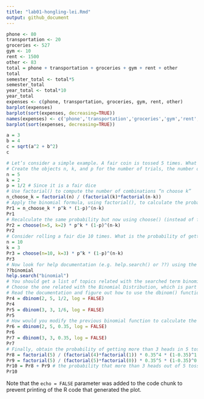 ```yaml
---
title: "lab01-hongling-lei.Rmd"
output: github_document
---
```


```r
phone <- 80
transportation <- 20
groceries <- 527
gym <- 10
rent <- 1500
other <- 83
total = phone + transportation + groceries + gym + rent + other
total
semester_total <- total*5
semester_total
year_total <- total*10
year_total
expenses <- c(phone, transportation, groceries, gym, rent, other)
barplot(expenses)
barplot(sort(expenses, decreasing=TRUE))
names(expenses) <- c('phone','transportation','groceries','gym','rent','other')
barplot(sort(expenses, decreasing=TRUE))
```
```r
a = 3
b = 4
c = sqrt(a^2 + b^2)
c
```
```r
# Let’s consider a simple example. A fair coin is tossed 5 times. What is the probability of getting exactly 2 heads?
# Create the objects n, k, and p for the number of trials, the number of success, and the probability of success, respectively.
n = 5
k = 2
p = 1/2 # Since it is a fair dice
# Use factorial() to compute the number of combinations “n choose k”
n_choose_k = factorial(n) / (factorial(k)*factorial(n-k))
# Apply the binomial formula, using factorial(), to calculate the probability of getting exactly 2 heads out of 5 tosses.
Pr1 = n_choose_k * p^k * (1-p)^(n-k)
Pr1
# Recalculate the same probability but now using choose() (instead of factorial())
Pr2 = choose(n=5, k=2) * p^k * (1-p)^(n-k)
Pr2
# Consider rolling a fair die 10 times. What is the probability of getting exactly 3 sixes?
n = 10
k = 3
Pr3 = choose(n=10, k=3) * p^k * (1-p)^(n-k)
Pr3
# Now look for help documentation (e.g. help.search() or ??) using the keyword binomial: binomial.
??binomial
help.search("binomial")
# You should get a list of topics related with the searched term binomial.
# Choose the one related with the Binomial Distribution, which is part of the R package stats (i.e. stats::Binomial).
# Read the documentation and figure out how to use the dbinom() function to obtain the above probabilities: 2 heads in 5 coin tosses, and 3 sixes in 3 rolls of a die.
Pr4 = dbinom(2, 5, 1/2, log = FALSE)
Pr4
Pr5 = dbinom(3, 3, 1/6, log = FALSE)
Pr5
# How would you modify the previous binomial function to calculate the same probability (2 heads in 5 tosses) of a biased coin with a chance of heads of 35%?
Pr6 = dbinom(2, 5, 0.35, log = FALSE)
Pr6
Pr7 = dbinom(3, 3, 0.35, log = FALSE)
Pr7
# Finally, obtain the probability of getting more than 3 heads in 5 tosses with a biased coin of 35% chance of heads.Apply the binomial formula, using factorial(), to calculate the probability of getting exactly 2 heads out of 5 tosses.
Pr8 = factorial(5) / (factorial(4)*factorial(1)) * 0.35^4 * (1-0.35)^1 # the probability that exactly 4 heads out of 5 tosses
Pr9 = factorial(5) / (factorial(5)*factorial(0)) * 0.35^5 * (1-0.35)^0 # the probability that exactly 5 heads out of 5 tosses
Pr10 = Pr8 + Pr9 # the probability that more than 3 heads out of 5 tosses
Pr10
```

Note that the `echo = FALSE` parameter was added to the code chunk to prevent printing of the R code that generated the plot.

